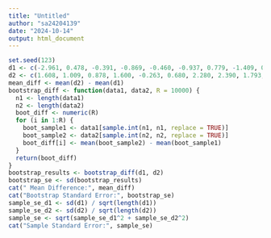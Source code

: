 ```yaml
---
title: "Untitled"
author: "sa24204139"
date: "2024-10-14"
output: html_document
---
```


```r
set.seed(123)
d1 <- c(-2.961, 0.478, -0.391, -0.869, -0.460, -0.937, 0.779, -1.409, 0.027, -1.569)
d2 <- c(1.608, 1.009, 0.878, 1.600, -0.263, 0.680, 2.280, 2.390, 1.793, 8.091, 1.468)
mean_diff <- mean(d2) - mean(d1)
bootstrap_diff <- function(data1, data2, R = 10000) {
  n1 <- length(data1)
  n2 <- length(data2)
  boot_diff <- numeric(R)
  for (i in 1:R) {
    boot_sample1 <- data1[sample.int(n1, n1, replace = TRUE)]
    boot_sample2 <- data2[sample.int(n2, n2, replace = TRUE)]
    boot_diff[i] <- mean(boot_sample2) - mean(boot_sample1)
  }
  return(boot_diff)
}
bootstrap_results <- bootstrap_diff(d1, d2)
bootstrap_se <- sd(bootstrap_results)
cat(" Mean Difference:", mean_diff)
cat("Bootstrap Standard Error:", bootstrap_se)
sample_se_d1 <- sd(d1) / sqrt(length(d1))
sample_se_d2 <- sd(d2) / sqrt(length(d2))
sample_se <- sqrt(sample_se_d1^2 + sample_se_d2^2)
cat("Sample Standard Error:", sample_se)
```
